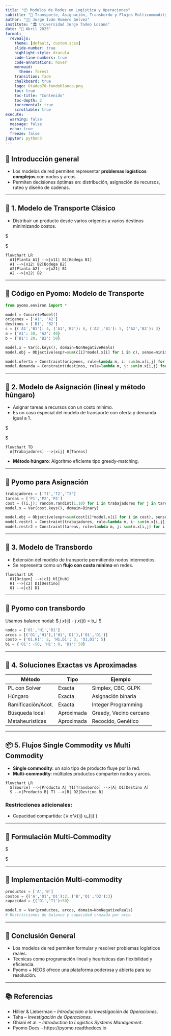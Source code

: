 ```yaml
---
title: "📦 Modelos de Redes en Logística y Operaciones"
subtitle: "🔗 Transporte, Asignación, Transbordo y Flujos Multicommodity"
author: "👨‍🏫 Jorge Iván Romero Gelvez"
institute: "🏛️ Universidad Jorge Tadeo Lozano"
date: "📅 Abril 2025"
format: 
  revealjs:
    theme: [default, custom.scss]
    slide-number: true
    highlight-style: dracula
    code-line-numbers: true
    code-annotations: hover
    mermaid:
      theme: forest
    transition: fade
    chalkboard: true
    logo: Utadeo70-fondoblanco.png
    toc: true
    toc-title: "Contenido"
    toc-depth: 2
    incremental: true
    scrollable: true
execute: 
  warning: false
  message: false
  echo: true
  freeze: false
jupyter: python3
---
```


## 📌 Introducción general

- Los modelos de red permiten representar **problemas logísticos complejos** con nodos y arcos.
- Permiten decisiones óptimas en: distribución, asignación de recursos, ruteo y diseño de cadenas.

---

## 🚛 1. Modelo de Transporte Clásico

- Distribuir un producto desde varios orígenes a varios destinos minimizando costos.

$
\begin{aligned}
\text{Min:} & \sum_{i=1}^{m}\sum_{j=1}^{n} c_{ij} x_{ij} \\
\text{s.a.} & \sum_j x_{ij} = a_i && \text{(oferta)} \\
           & \sum_i x_{ij} = b_j && \text{(demanda)} \\
           & x_{ij} \geq 0
\end{aligned}
$

```mermaid
flowchart LR
  A1[Planta A1] -->|x11| B1[Bodega B1]
  A1 -->|x12| B2[Bodega B2]
  A2[Planta A2] -->|x21| B1
  A2 -->|x22| B2
```

---

## 🧮 Código en Pyomo: Modelo de Transporte

```python
from pyomo.environ import *

model = ConcreteModel()
origenes = ['A1', 'A2']
destinos = ['B1', 'B2']
c = {('A1','B1'): 4, ('A1','B2'): 6, ('A2','B1'): 5, ('A2','B2'): 3}
a = {'A1': 30, 'A2': 40}
b = {'B1': 20, 'B2': 50}

model.x = Var(c.keys(), domain=NonNegativeReals)
model.obj = Objective(expr=sum(c[i]*model.x[i] for i in c), sense=minimize)

model.oferta = Constraint(origenes, rule=lambda m, i: sum(m.x[i,j] for j in destinos) == a[i])
model.demanda = Constraint(destinos, rule=lambda m, j: sum(m.x[i,j] for i in origenes) == b[j])
```

---

## 🧮 2. Modelo de Asignación (lineal y método húngaro)

- Asignar tareas a recursos con un costo mínimo.
- Es un caso especial del modelo de transporte con oferta y demanda igual a 1.

$
\begin{aligned}
\text{Min:} & \sum_{i=1}^{n} \sum_{j=1}^{n} c_{ij} x_{ij} \\
\text{s.a.} & \sum_{j} x_{ij} = 1 \quad \forall i \\
           & \sum_{i} x_{ij} = 1 \quad \forall j \\
           & x_{ij} \in \{0, 1\}
\end{aligned}
$

```mermaid
flowchart TD
  A[Trabajadores] -->|xij| B[Tareas]
```

- **Método húngaro**: Algoritmo eficiente tipo greedy-matching.

---

## 🧮 Pyomo para Asignación

```python
trabajadores = ['T1','T2','T3']
tareas = ['P1','P2','P3']
cost = {(i,j): random.randint(1,10) for i in trabajadores for j in tareas}
model.x = Var(cost.keys(), domain=Binary)

model.obj = Objective(expr=sum(cost[i]*model.x[i] for i in cost), sense=minimize)
model.restr1 = Constraint(trabajadores, rule=lambda m, i: sum(m.x[i,j] for j in tareas) == 1)
model.restr2 = Constraint(tareas, rule=lambda m, j: sum(m.x[i,j] for i in trabajadores) == 1)
```

---

## 🔁 3. Modelo de Transbordo

- Extensión del modelo de transporte permitiendo nodos intermedios.
- Se representa como un **flujo con costo mínimo** en redes.

```mermaid
flowchart LR
  O1[Origen] -->|c1| H1[Hub]
  H1 -->|c2| D1[Destino]
  O1 -->|c3| D1
```

---

## 🧮 Pyomo con transbordo

Usamos balance nodal:
$ \sum_j x_{ij} - \sum_j x_{ji} = b_i $

```python
nodos = ['O1','H1','D1']
arcos = [('O1','H1'),('H1','D1'),('O1','D1')]
costo = {'O1,H1': 2, 'H1,D1': 3, 'O1,D1': 5}
bi = {'O1': -50, 'H1': 0, 'D1': 50}
```

---

## 🧭 4. Soluciones Exactas vs Aproximadas

| Método               | Tipo       | Ejemplo                 |
|----------------------|------------|--------------------------|
| PL con Solver        | Exacta     | Simplex, CBC, GLPK      |
| Húngaro              | Exacta     | Asignación binaria      |
| Ramificación/Acot.   | Exacta     | Integer Programming     |
| Búsqueda local       | Aproximada | Greedy, Vecino cercano  |
| Metaheurísticas      | Aproximada | Recocido, Genético      |

---

## 📦 5. Flujos Single Commodity vs Multi Commodity

- **Single commodity**: un solo tipo de producto fluye por la red.
- **Multi-commodity**: múltiples productos comparten nodos y arcos.

```mermaid
flowchart LR
  S[Source] -->|Producto A| T1[Transbordo] -->|A| D1[Destino A]
  S -->|Producto B| T1 -->|B| D2[Destino B]
```

### Restricciones adicionales:
- Capacidad compartida: \( \sum_k x^k_{ij} \leq u_{ij} \)

---

## 🔣 Formulación Multi-Commodity

$
\begin{aligned}
\min & \sum_{k} \sum_{(i,j)} c^k_{ij} x^k_{ij} \\
\text{s.a. } & \sum_j x^k_{ij} - \sum_j x^k_{ji} = b^k_i \quad \forall i,k \\
& \sum_k x^k_{ij} \leq u_{ij} \quad \forall (i,j) \\
& x^k_{ij} \geq 0
\end{aligned}
$

---

## 🧮 Implementación Multi-commodity

```python
productos = ['A','B']
costos = {('A','O1','D1'):2, ('B','O1','D2'):3}
capacidad = {('O1','T1'):50}

model.x = Var(productos, arcos, domain=NonNegativeReals)
# Restricciones de balance y capacidad cruzada por arco
```

---

## 🎯 Conclusión General

- Los modelos de red permiten formular y resolver problemas logísticos reales.
- Técnicas como programación lineal y heurísticas dan flexibilidad y eficiencia.
- Pyomo + NEOS ofrece una plataforma poderosa y abierta para su resolución.

---

## 📚 Referencias

- Hillier & Lieberman – *Introducción a la Investigación de Operaciones*.
- Taha – *Investigación de Operaciones*.
- Ghiani et al. – *Introduction to Logistics Systems Management*.
- Pyomo Docs – https://pyomo.readthedocs.io
